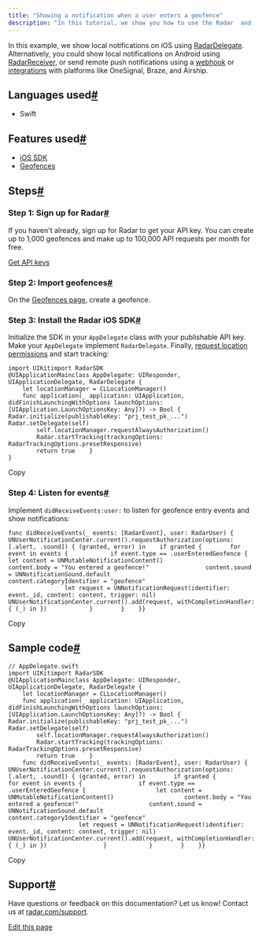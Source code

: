 ```yaml
---
title: "Showing a notification when a user enters a geofence"
description: "In this tutorial, we show you how to use the Radar  and  to show a notification when a user enters a geofence."
---
```


In this example, we show local notifications on iOS using [RadarDelegate](/sdk/ios#delegate). Alternatively, you could show local notifications on Android using [RadarReceiver](/sdk/android#receiver), or send remote push notifications using a [webhook](/integrations) or [integrations](/integrations) with platforms like OneSignal, Braze, and Airship.

## []()Languages used[#](#languages-used "Direct link to heading")

* Swift

## []()Features used[#](#features-used "Direct link to heading")

* [iOS SDK](/sdk/ios)
* [Geofences](/geofences)

## []()Steps[#](#steps "Direct link to heading")

### []()Step 1: Sign up for Radar[#](#step-1-sign-up-for-radar "Direct link to heading")

If you haven't already, sign up for Radar to get your API key. You can create up to 1,000 geofences and make up to 100,000 API requests per month for free.

[Get API keys](https://radar.com/signup)

### []()Step 2: Import geofences[#](#step-2-import-geofences "Direct link to heading")

On the [Geofences page](https://radar.com/dashboard/geofences), create a geofence.

### []()Step 3: Install the Radar iOS SDK[#](#step-3-install-the-radar-ios-sdk "Direct link to heading")

Initialize the SDK in your `AppDelegate` class with your publishable API key. Make your `AppDelegate` implement `RadarDelegate`. Finally, [request location permissions](/sdk/ios#request-permissions) and start tracking:

```
import UIKitimport RadarSDK
@UIApplicationMainclass AppDelegate: UIResponder, UIApplicationDelegate, RadarDelegate {
    let locationManager = CLLocationManager()
    func application(_ application: UIApplication, didFinishLaunchingWithOptions launchOptions: [UIApplication.LaunchOptionsKey: Any]?) -> Bool {        Radar.initialize(publishableKey: "prj_test_pk_...")        Radar.setDelegate(self)
        self.locationManager.requestAlwaysAuthorization()
        Radar.startTracking(trackingOptions: RadarTrackingOptions.presetResponsive)
        return true    }
}
```

Copy

### []()Step 4: Listen for events[#](#step-4-listen-for-events "Direct link to heading")

Implement `didReceiveEvents:user:` to listen for geofence entry events and show notifications:

```
func didReceiveEvents(_ events: [RadarEvent], user: RadarUser) {    UNUserNotificationCenter.current().requestAuthorization(options: [.alert, .sound]) { (granted, error) in    if granted {        for event in events {            if event.type == .userEnteredGeofence {                let content = UNMutableNotificationContent()                content.body = "You entered a geofence!"                content.sound = UNNotificationSound.default                content.categoryIdentifier = "geofence"
                let request = UNNotificationRequest(identifier: event._id, content: content, trigger: nil)                UNUserNotificationCenter.current().add(request, withCompletionHandler: { (_) in })            }        }    }}
```

Copy

## []()Sample code[#](#sample-code "Direct link to heading")

```
// AppDelegate.swift
import UIKitimport RadarSDK
@UIApplicationMainclass AppDelegate: UIResponder, UIApplicationDelegate, RadarDelegate {
    let locationManager = CLLocationManager()
    func application(_ application: UIApplication, didFinishLaunchingWithOptions launchOptions: [UIApplication.LaunchOptionsKey: Any]?) -> Bool {        Radar.initialize(publishableKey: "prj_test_pk_...")        Radar.setDelegate(self)
        self.locationManager.requestAlwaysAuthorization()
        Radar.startTracking(trackingOptions: RadarTrackingOptions.presetResponsive)
        return true    }
    func didReceiveEvents(_ events: [RadarEvent], user: RadarUser) {        UNUserNotificationCenter.current().requestAuthorization(options: [.alert, .sound]) { (granted, error) in        if granted {            for event in events {                if event.type == .userEnteredGeofence {                    let content = UNMutableNotificationContent()                    content.body = "You entered a geofence!"                    content.sound = UNNotificationSound.default                    content.categoryIdentifier = "geofence"
                    let request = UNNotificationRequest(identifier: event._id, content: content, trigger: nil)                    UNUserNotificationCenter.current().add(request, withCompletionHandler: { (_) in })                }            }        }    }}
```

Copy

## []()Support[#](#support "Direct link to heading")

Have questions or feedback on this documentation? Let us know! Contact us at [radar.com/support](https://radar.com/support).

[Edit this page](https://github.com/radarlabs/docs/edit/main/docs/tutorials/showing-a-notification-when-a-user-enters-a-geofence.mdx)
